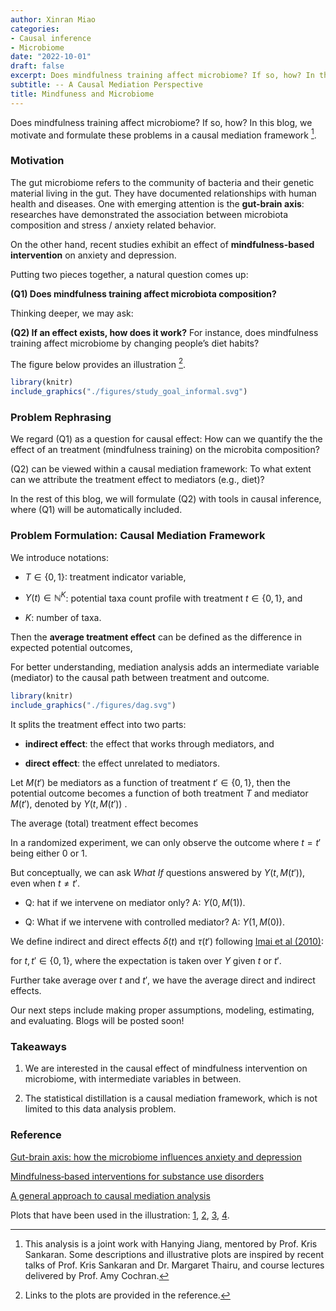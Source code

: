 ```yaml
---
author: Xinran Miao
categories:
- Causal inference
- Microbiome
date: "2022-10-01"
draft: false
excerpt: Does mindfulness training affect microbiome? If so, how? In this blog, we motivate and formulate these problems in a causal mediation framework. 
subtitle: -- A Causal Mediation Perspective
title: Mindfuness and Microbiome
---
```


Does mindfulness training affect microbiome? If so, how? In this blog, we motivate and formulate these problems in a causal mediation framework ^[This analysis is a joint work with Hanying Jiang, mentored by Prof. Kris Sankaran. Some descriptions and illustrative plots are inspired by recent talks of Prof. Kris Sankaran and Dr. Margaret Thairu, and course lectures delivered by Prof. Amy Cochran.].


### Motivation

The gut microbiome refers to the community of bacteria and their genetic material living in the gut.
They have documented relationships with human health and diseases. One with emerging attention is the **gut-brain axis**: researches have demonstrated the association between microbiota composition and stress / anxiety related behavior.

On the other hand, recent studies exhibit an effect of **mindfulness-based intervention** on anxiety and depression.

Putting two pieces together, a natural question comes up:

**(Q1) Does mindfulness training affect microbiota composition?**

Thinking deeper, we may ask:

**(Q2) If an effect exists, how does it work?** For instance, does mindfulness training affect microbiome by changing people's diet habits?

The figure below provides an illustration ^[Links to the plots are provided in the reference.].
```r
library(knitr)
include_graphics("./figures/study_goal_informal.svg")
``` 



### Problem Rephrasing

We regard (Q1) as a question for causal effect: How can we quantify the the effect of an treatment (mindfulness training) on the microbita composition?

(Q2) can be viewed within a causal mediation framework: To what extent can we attribute the treatment effect to mediators (e.g., diet)?


In the rest of this blog, we will formulate (Q2) with tools in causal inference, where (Q1) will be automatically included.

### Problem Formulation: Causal Mediation Framework

We introduce notations:

- $T\in\{0, 1\}$: treatment indicator variable,

- $Y(t)\in\mathbb{N}^K$: potential taxa count profile with treatment $t\in\{0,1\}$, and

- $K$: number of taxa. 

Then the **average treatment effect** can be defined as the difference in expected potential outcomes,
\begin{align*}
    \mathbb{E}[Y(1)] - \mathbb{E}[Y(0)].
\end{align*}


For better understanding, mediation analysis adds an intermediate variable (mediator) to the causal path between treatment and outcome. 

```r
library(knitr)
include_graphics("./figures/dag.svg")
``` 


It splits the treatment effect into two parts: 

- **indirect effect**: the effect that works through mediators, and 

- **direct effect**: the effect unrelated to mediators. 

Let $M(t')$ be mediators as a function of treatment $t'\in\{0,1\}$, then the potential outcome becomes a function of both treatment $T$ and mediator $M(t')$, denoted by $Y(t, M(t'))$ \footnote{For simplicity, we omit the dependency of $M$ and $Y$ on $X$ in notations. The rigorous notations are $M(x,t')$ and $Y(x, t, M(x, t'))$.}. 


The average (total) treatment effect becomes
\begin{align*}
    \mathbb{E}[Y(1, M(1))] - \mathbb{E}[Y(0, M(0))].
\end{align*}

In a randomized experiment, we can only observe the outcome where $t=t'$ being either $0$ or $1$. 

But conceptually, we can ask *What If* questions answered by $Y(t, M(t'))$, even when $t\not=t'$.

- Q: hat if we intervene on mediator only? A: $Y(0, M(1))$.

- Q: What if we intervene with controlled mediator? A: $Y(1, M(0))$.




We define indirect and direct effects $\delta(t)$ and $\tau(t')$ following [Imai et al (2010)](https://doi.org/10.1037/a0020761):



\begin{align*}
    \delta(t) &= \mathbb{E}[Y(t, M(1))] - \mathbb{E}[Y(t, M(0))]\\
     \tau(t') &= \mathbb{E}[Y(1, M(t'))] - \mathbb{E}[Y(0, M(t'))]
\end{align*}
for $t, t'\in \{0, 1\}$, where the expectation is taken over $Y$ given $t$ or $t'$. 


Further take average over $t$ and $t'$, we have the average direct and indirect effects.
\begin{align*}
    \bar\delta &= \mathbb{E}[\delta(T)]\\
     \bar\tau &= \mathbb{E}[\tau(T)].
\end{align*}

Our next steps include making proper assumptions, modeling, estimating, and evaluating. Blogs will be posted soon!

### Takeaways
1. We are interested in the causal effect of mindfulness intervention on microbiome, with intermediate variables in between.

2. The statistical distillation is a causal mediation framework, which is not limited to this data analysis problem.

### Reference



[Gut-brain axis: how the microbiome influences anxiety and depression](https://doi.org/10.1016/j.tins.2013.01.005)

[Mindfulness‐based interventions for substance use disorders](https://doi.org/10.1002/14651858.CD011723.pub2)

[A general approach to causal mediation analysis](https://doi.org/10.1037/a0020761)

Plots that have been used in the illustration: [1](https://www.livescience.com/why-a-balanced-diet-is-important), [2](https://www.spd.org.sg/are_you_getting_quality_sleep/), [3](https://angioedemanews.com/news/test-of-c1-inhibitor-activity-on-dried-blood-spots-may-be-simple-way-to-diagnose-hae/), [4](https://www.verywellmind.com/is-it-normal-anxiety-or-an-anxiety-disorder-2584401).
